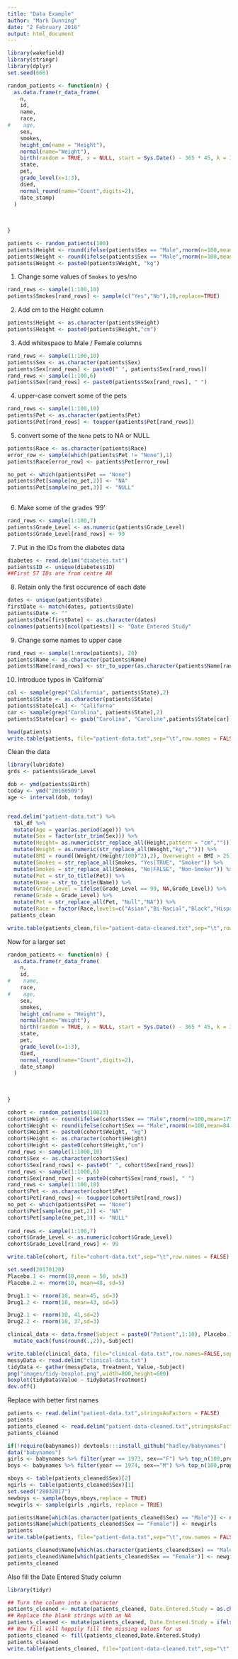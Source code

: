 ```yaml
---
title: "Data Example"
author: "Mark Dunning"
date: "2 February 2016"
output: html_document
---
```



```r
library(wakefield)
library(stringr)
library(dplyr)
set.seed(666)

random_patients <- function(n) {
  as.data.frame(r_data_frame(
    n,
    id,
    name,
    race,
#    age,
    sex,
    smokes,
    height_cm(name = "Height"),
    normal(name="Weight"),
    birth(random = TRUE, x = NULL, start = Sys.Date() - 365 * 45, k = 365*2,by = "1 days"),
    state,
    pet,
    grade_level(x=1:3),
    died,    
    normal_round(name="Count",digits=2),
    date_stamp)
  )
  
  
  
}

patients <- random_patients(100)
patients$Height <- round(ifelse(patients$Sex == "Male",rnorm(n=100,mean=175.3,sd=6),rnorm(n=100,161.9,sd=3)),2)
patients$Weight <- round(ifelse(patients$Sex == "Male",rnorm(n=100,mean=84,sd=6),rnorm(n=100,69,sd=3)),2)
patients$Weight <- paste0(patients$Weight, "kg")
```

1. Change some values of `Smokes` to yes/no

```r

rand_rows <- sample(1:100,10)
patients$Smokes[rand_rows] <- sample(c("Yes","No"),10,replace=TRUE)
```

2. Add cm to the Height column


```r
patients$Height <- as.character(patients$Height)
patients$Height <- paste0(patients$Height,"cm")
```


3. Add whitespace to Male / Female columns

```r
rand_rows <- sample(1:100,10)
patients$Sex <- as.character(patients$Sex)
patients$Sex[rand_rows] <- paste0(" ", patients$Sex[rand_rows])
rand_rows <- sample(1:100,6)
patients$Sex[rand_rows] <- paste0(patients$Sex[rand_rows], " ")

```

4. upper-case convert some of the pets

```r
rand_rows <- sample(1:100,10)
patients$Pet <- as.character(patients$Pet)
patients$Pet[rand_rows] <- toupper(patients$Pet[rand_rows])
```

5. convert some of the `None` pets to NA or NULL

```r
patients$Race <- as.character(patients$Race)
error_row <- sample(which(patients$Pet != "None"),1)
patients$Race[error_row] <- patients$Pet[error_row]

no_pet <- which(patients$Pet == "None")
patients$Pet[sample(no_pet,2)] <- "NA"
patients$Pet[sample(no_pet,3)] <- "NULL"
  
```


6. Make some of the grades '99'

```r
rand_rows <- sample(1:100,7)
patients$Grade_Level <- as.numeric(patients$Grade_Level)
patients$Grade_Level[rand_rows] <- 99
```

7. Put in the IDs from the diabetes data

```r
diabetes <- read.delim("diabetes.txt")
patients$ID <- unique(diabetes$ID)
##First 57 IDs are from centre AH


```

8. Retain only the first occurence of each date

```r
dates <- unique(patients$Date)
firstDate <- match(dates, patients$Date)
patients$Date <- ""
patients$Date[firstDate] <- as.character(dates)
colnames(patients)[ncol(patients)] <- "Date Entered Study"
```

9. Change some names to upper case

```r
rand_rows <- sample(1:nrow(patients), 20)
patients$Name <- as.character(patients$Name)
patients$Name[rand_rows] <- str_to_upper(as.character(patients$Name[rand_rows]))
```

10. Introduce typos in 'California'

```r
cal <- sample(grep("California", patients$State),2)
patients$State <- as.character(patients$State)
patients$State[cal] <- "Californa"
car <- sample(grep("Carolina", patients$State),2)
patients$State[car] <- gsub("Carolina", "Caroline",patients$State[car])

```


```r
head(patients)
write.table(patients, file="patient-data.txt",sep="\t",row.names = FALSE)
```


Clean the data

```r
library(lubridate)
grds <- patients$Grade_Level

dob <- ymd(patients$Birth)
today <- ymd("20160509")
age <- interval(dob, today)


read.delim("patient-data.txt") %>% 
  tbl_df %>% 
  mutate(Age = year(as.period(age))) %>% 
  mutate(Sex = factor(str_trim(Sex))) %>% 
  mutate(Height= as.numeric(str_replace_all(Height,pattern = "cm",""))) %>% 
  mutate(Weight = as.numeric(str_replace_all(Weight,"kg",""))) %>% 
  mutate(BMI = round((Weight/(Height/100)^2),2), Overweight = BMI > 25) %>% 
  mutate(Smokes = str_replace_all(Smokes, "Yes|TRUE", "Smoker")) %>% 
  mutate(Smokes = str_replace_all(Smokes, "No|FALSE", "Non-Smoker")) %>% 
  mutate(Pet = str_to_title(Pet)) %>% 
  mutate(Name = str_to_title(Name)) %>% 
  mutate(Grade_Level = ifelse(Grade_Level == 99, NA,Grade_Level)) %>% 
  rename(Grade = Grade_Level) %>% 
  mutate(Pet = str_replace_all(Pet, "Null","NA")) %>% 
  mutate(Race = factor(Race,levels=c("Asian","Bi-Racial","Black","Hispanic","White",NA))) -> patients_clean
 patients_clean
```


```r
write.table(patients_clean,file="patient-data-cleaned.txt",sep="\t",row.names = FALSE)
```

Now for a larger set

```r

random_patients <- function(n) {
  as.data.frame(r_data_frame(
    n,
    id,
#    name,
    race,
#    age,
    sex,
    smokes,
    height_cm(name = "Height"),
    normal(name="Weight"),
    birth(random = TRUE, x = NULL, start = Sys.Date() - 365 * 45, k = 365*2,by = "1 days"),
    state,
    pet,
    grade_level(x=1:3),
    died,    
    normal_round(name="Count",digits=2),
    date_stamp)
  )
  
  
  
}

cohort <- random_patients(10023)
cohort$Height <- round(ifelse(cohort$Sex == "Male",rnorm(n=100,mean=175.3,sd=6),rnorm(n=100,161.9,sd=3)),2)
cohort$Weight <- round(ifelse(cohort$Sex == "Male",rnorm(n=100,mean=84,sd=6),rnorm(n=100,69,sd=3)),2)
cohort$Weight <- paste0(cohort$Weight, "kg")
cohort$Height <- as.character(cohort$Height)
cohort$Height <- paste0(cohort$Height,"cm")
rand_rows <- sample(1:1000,10)
cohort$Sex <- as.character(cohort$Sex)
cohort$Sex[rand_rows] <- paste0(" ", cohort$Sex[rand_rows])
rand_rows <- sample(1:1000,6)
cohort$Sex[rand_rows] <- paste0(cohort$Sex[rand_rows], " ")
rand_rows <- sample(1:100,10)
cohort$Pet <- as.character(cohort$Pet)
cohort$Pet[rand_rows] <- toupper(cohort$Pet[rand_rows])
no_pet <- which(patients$Pet == "None")
cohort$Pet[sample(no_pet,2)] <- "NA"
cohort$Pet[sample(no_pet,3)] <- "NULL"
  
rand_rows <- sample(1:100,7)
cohort$Grade_Level <- as.numeric(cohort$Grade_Level)
cohort$Grade_Level[rand_rows] <- 99

write.table(cohort, file="cohort-data.txt",sep="\t",row.names = FALSE)

```

```r
set.seed(20170120)
Placebo.1 <- rnorm(10,mean = 50, sd=3)
Placebo.2 <- rnorm(10, mean=48, sd=5)

Drug1.1 <- rnorm(10, mean=45, sd=3)
Drug1.2 <- rnorm(10, mean=43, sd=5)

Drug2.1 <- rnorm(10, 41,sd=2)
Drug2.2 <- rnorm(10, 37,sd=3)

clinical_data <- data.frame(Subject = paste0("Patient",1:10), Placebo.1, Placebo.2, Drug1.1,Drug1.2,Drug2.1,Drug2.2) %>% 
  mutate_each(funs(round(.,2)),-Subject)

write.table(clinical_data, file="clinical-data.txt",row.names=FALSE,sep="\t")
messyData <- read.delim("clinical-data.txt")
tidyData <- gather(messyData, Treatment, Value,-Subject)
png("images/tidy-boxplot.png",width=800,height=600)
boxplot(tidyData$Value ~ tidyData$Treatment)
dev.off()
```

Replace with better first names

```r
patients <- read.delim("patient-data.txt",stringsAsFactors = FALSE)
patients
patients_cleaned <- read.delim("patient-data-cleaned.txt",stringsAsFactors = FALSE)
patients_cleaned

if(!require(babynames)) devtools:::install_github("hadley/babynames")
data("babynames")
girls <- babynames %>% filter(year == 1973, sex=="F") %>% top_n(100,prop) %>% select(name) %>% unlist %>% as.character
boys <- babynames %>% filter(year == 1974, sex=="M") %>% top_n(100,prop) %>% select(name) %>% unlist %>% as.character

nboys <- table(patients_cleaned$Sex)[2]
ngirls <- table(patients_cleaned$Sex)[1]
set.seed("28032017")
newboys <- sample(boys,nboys,replace = TRUE)
newgirls <- sample(girls ,ngirls, replace = TRUE)

patients$Name[which(as.character(patients_cleaned$Sex) == "Male")] <- newboys
patients$Name[which(patients_cleaned$Sex == "Female")] <- newgirls
patients
write.table(patients, file="patient-data.txt",sep="\t",row.names = FALSE)

patients_cleaned$Name[which(as.character(patients_cleaned$Sex) == "Male")] <- newboys
patients_cleaned$Name[which(patients_cleaned$Sex == "Female")] <- newgirls
patients_cleaned


```
Also fill the Date Entered Study column

```r
library(tidyr)

## Turn the column into a character
patients_cleaned <- mutate(patients_cleaned, Date.Entered.Study = as.character(Date.Entered.Study))
## Replace the blank strings with an NA
patients_cleaned <- mutate(patients_cleaned, Date.Entered.Study = ifelse(Date.Entered.Study == "", NA,Date.Entered.Study))
## Now fill will happily fill the missing values for us
patients_cleaned <- fill(patients_cleaned,Date.Entered.Study)
patients_cleaned
write.table(patients_cleaned, file="patient-data-cleaned.txt",sep="\t",row.names = FALSE)
```

